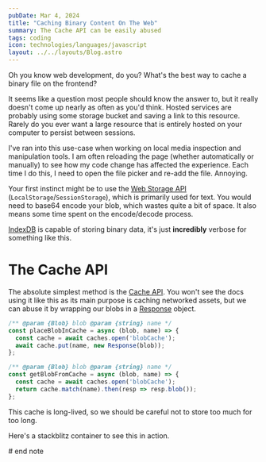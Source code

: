 ```yaml
---
pubDate: Mar 4, 2024
title: "Caching Binary Content On The Web"
summary: The Cache API can be easily abused
tags: coding
icon: technologies/languages/javascript
layout: ../../layouts/Blog.astro
---
```



Oh you know web development, do you? What's the best way to cache a binary file on the frontend?

It seems like a question most people should know the answer to, but it really doesn't come up nearly as often as you'd think. Hosted services are probably using some storage bucket and saving a link to this resource. Rarely do you ever want a large resource that is entirely hosted on your computer to persist between sessions.

I've ran into this use-case when working on local media inspection and manipulation tools. I am often reloading the page (whether automatically or manually) to see how my code change has affected the experience. Each time I do this, I need to open the file picker and re-add the file. Annoying.

Your first instinct might be to use the [Web Storage API](https://developer.mozilla.org/en-US/docs/Web/API/Web_Storage_API) (`LocalStorage`/`SessionStorage`), which is primarily used for text. You would need to base64 encode your blob, which wastes quite a bit of space. It also means some time spent on the encode/decode process.

[IndexDB](https://developer.mozilla.org/en-US/docs/Web/API/IndexedDB_API) is capable of storing binary data, it's just **incredibly** verbose for something like this.

# The Cache API

The absolute simplest method is the [Cache API](https://developer.mozilla.org/en-US/docs/Web/API/Cache). You won't see the docs using it like this as its main purpose is caching networked assets, but we can abuse it by wrapping our blobs in a [Response](https://developer.mozilla.org/en-US/docs/Web/API/Response) object.

```js
/** @param {Blob} blob @param {string} name */
const placeBlobInCache = async (blob, name) => {
  const cache = await caches.open('blobCache');
  await cache.put(name, new Response(blob));
};

/** @param {Blob} blob @param {string} name */
const getBlobFromCache = async (blob, name) => {
  const cache = await caches.open('blobCache');
  return cache.match(name).then(resp => resp.blob());
};
```

This cache is long-lived, so we should be careful not to store too much for too long.

Here's a stackblitz container to see this in action.

<IframeContainer src="https://stackblitz.com/edit/js-gg4kzm?embed=1&file=index.js" />

\# end note